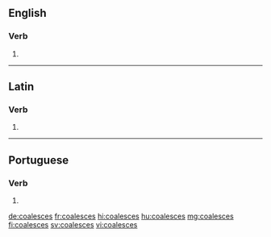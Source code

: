 ==English==

===Verb===
{{head|en|verb form}}

# {{en-third-person singular of|coalesce}}

----

==Latin==

===Verb===
{{la-verb-form|coalescēs}}

# {{inflection of|coalescō||2|s|futr|actv|indc|lang=la}}

----

==Portuguese==

===Verb===
{{pt-verb-form}}

# {{pt-verb-form-of|coalescer}}

[[de:coalesces]]
[[fr:coalesces]]
[[hi:coalesces]]
[[hu:coalesces]]
[[mg:coalesces]]
[[fi:coalesces]]
[[sv:coalesces]]
[[vi:coalesces]]